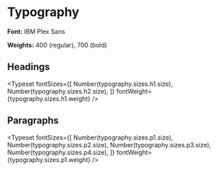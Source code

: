 

<Meta title="Design System|Typography" />

# Typography

**Font:** IBM Plex Sans

**Weights:** 400 (regular), 700 (bold)

## Headings

<Typeset
  fontSizes={[
    Number(typography.sizes.h1.size),
    Number(typography.sizes.h2.size),
  ]}
  fontWeight={typography.sizes.h1.weight}
/>

## Paragraphs

<Typeset
  fontSizes={[
    Number(typography.sizes.p1.size),
    Number(typography.sizes.p2.size),
    Number(typography.sizes.p3.size),
    Number(typography.sizes.p4.size),
  ]}
  fontWeight={typography.sizes.p1.weight}
/>

